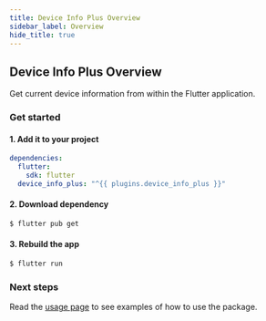 ```yaml
---
title: Device Info Plus Overview
sidebar_label: Overview
hide_title: true
---
```


## Device Info Plus Overview

Get current device information from within the Flutter application.

### Get started

#### 1. Add it to your project

```yaml {4} title="pubspec.yaml"
dependencies:
  flutter:
    sdk: flutter
  device_info_plus: "^{{ plugins.device_info_plus }}"
```

#### 2. Download dependency

```bash
$ flutter pub get
```

#### 3. Rebuild the app

```bash
$ flutter run
```

### Next steps

Read the [usage page](usage.mdx) to see examples of how to use the package.
